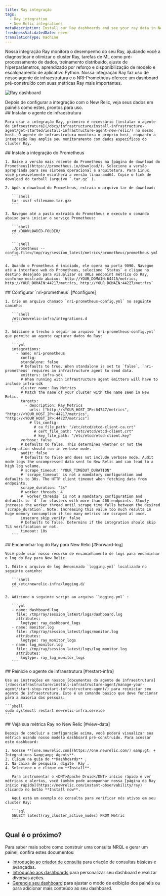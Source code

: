 ```yaml
---
title: Ray integração
tags:
  - Ray integration
  - New Relic integrations
metaDescription: Install our Ray dashboards and see your ray data in New Relic.
freshnessValidatedDate: never
translationType: machine
---
```


Nossa integração Ray monitora o desempenho do seu Ray, ajudando você a diagnosticar e otimizar o cluster Ray, tarefas de ML como pré-processamento de dados, treinamento distribuído, ajuste de hiperparâmetros, aprendizado por reforço e disponibilização de modelo e escalonamento de aplicativo Python. Nossa integração Ray faz uso de nosso agente de infraestrutura e o NRI-Prometheus oferece um dashboard pré-construído com suas métricas Ray mais importantes.

<img
  src="/images/infrastructure_screenshot-full_ray-dashboard.webp"
  title="Ray dashboard"
  alt="Ray dashboard"
/>

<figcaption>
  Depois de configurar a integração com o New Relic, veja seus dados em painéis como estes, prontos para uso.
</figcaption>

<Steps>
  <Step>
    ## Instalar o agente de infraestrutura

    Para usar a integração Ray, primeiro é necessário [instalar o agente de infraestrutura](/docs/infrastructure/install-infrastructure-agent/get-started/install-infrastructure-agent-new-relic/) no mesmo host. O agente de infraestrutura monitora o próprio host, enquanto a integração Ray amplia seu monitoramento com dados específicos do cluster Ray.
  </Step>

  <Step>
    ## Instale a integração do Prometheus

    1. Baixe a versão mais recente do Prometheus na [página de download do Prometheus](https://prometheus.io/download/). Selecione a versão apropriada para seu sistema operacional e arquitetura. Para Linux, você provavelmente escolherá a versão linux-amd64. Copie o link de download do tarball (arquivo `.tar.gz` ).

    2. Após o download do Prometheus, extraia o arquivo tar de download:

       ```shell
       tar -xvzf <filename.tar.gz>
       ```

    3. Navegue até a pasta extraída do Prometheus e execute o comando abaixo para iniciar o serviço Prometheus:

       ```shell
       cd /DOWNLOADED-FOLDER/
       ```

       ```shell
       ./prometheus --config.file=/tmp/ray/session_latest/metrics/prometheus/prometheus.yml
       ```

    4. Quando o Prometheus é iniciado, ele opera na porta 9090. Navegue até a interface web do Prometheus, selecione `Status` e clique no destino desejado para visualizar os URLs endpoint métrico do Ray, conforme mostrado abaixo: `http://YOUR_DOMAIN:64415/metrics, http://YOUR_DOMAIN:44217/metrics, http://YOUR_DOMAIN:44227/metrics`
  </Step>

  <Step>
    ## Configurar `nri-prometheus` [#configure]

    1. Crie um arquivo chamado `nri-prometheus-config.yml` no seguinte caminho:

       ```shell
       /etc/newrelic-infra/integrations.d
       ```

    2. Adicione o trecho a seguir ao arquivo `nri-prometheus-config.yml` que permite ao agente capturar dados do Ray:

       ```yml
       integrations:
         - name: nri-prometheus
           config:
           standalone: false
           # Defaults to true. When standalone is set to `false`, `nri-prometheus` requires an infrastructure agent to send data.
           emitters: infra-sdk
           # When running with infrastructure agent emitters will have to include infra-sdk
           cluster_name: Ray_Metrics
           # Match the name of your cluster with the name seen in New Relic. 
           targets:
             - description: Ray_Metrics
               urls: ["http://<YOUR_HOST_IP>:64747/metrics", "http://<YOUR_HOST_IP>:44217/metrics", "http://<YOUR_HOST_IP>:44227/metrics"]
               # tls_config:
                 # ca_file_path: "/etc/etcd/etcd-client-ca.crt"
                 # cert_file_path: "/etc/etcd/etcd-client.crt"
                 # key_file_path: "/etc/etcd/etcd-client.key"
           verbose: false
           # Defaults to false. This determines whether or not the integration should run in verbose mode.
           audit: false
           # Defaults to false and does not include verbose mode. Audit mode logs the uncompressed data sent to New Relic and can lead to a high log volume.
           # scrape_timeout: "YOUR_TIMEOUT_DURATION"
           # `scrape_timeout` is not a mandatory configuration and defaults to 30s. The HTTP client timeout when fetching data from endpoints.
           scrape_duration: "5s"
           # worker_threads: 4
           # `worker_threads` is not a mandatory configuration and defaults to `4` for clusters with more than 400 endpoints. Slowly increase the worker thread until scrape time falls between the desired `scrape_duration`. Note: Increasing this value too much results in huge memory consumption if too many metrics are scraped at once.
           insecure_skip_verify: false
           # Defaults to false. Determins if the integration should skip TLS verification or not.
           timeout: 10s
       ```
  </Step>

  <Step>
    ## Encaminhar log do Ray para New Relic [#Forward-log]

    Você pode usar nosso recurso de encaminhamento de logs para encaminhar o log do Ray para New Relic.

    1. Edite o arquivo de log denominado `logging.yml` localizado no seguinte caminho:

       ```shell
       cd /etc/newrelic-infra/logging.d/
       ```

    2. Adicione o seguinte script ao arquivo `logging.yml` :

       ```yml
       - name: dashboard.log
         file: /tmp/ray/session_latest/logs/dashboard.log
         attributes:
           logtype: ray_dashboard_logs
       - name: monitor.log
         file: /tmp/ray/session_latest/logs/monitor.log
         attributes:
           logtype: ray_monitor_logs
       - name: log_monitor.log
         file: /tmp/ray/session_latest/logs/log_monitor.log
         attributes:
           logtype: ray_log_monitor_logs
       ```
  </Step>

  <Step>
    ## Reinicie o agente de infraestrutura [#restart-infra]

    Use as instruções em nossos [documentos do agente de infraestrutura](/docs/infrastructure/install-infrastructure-agent/manage-your-agent/start-stop-restart-infrastructure-agent/) para reiniciar seu agente de infraestrutura. Este é um comando básico que deve funcionar para a maioria das pessoas:

    ```shell
    sudo systemctl restart newrelic-infra.service
    ```
  </Step>

  <Step>
    ## Veja sua métrica Ray no New Relic [#view-data]

    Depois de concluir a configuração acima, você poderá visualizar sua métrica usando nosso modelo dashboard pré-construído. Para acessar este dashboard:

    1. Acesse **[one.newrelic.com](https://one.newrelic.com/) &amp;gt; + Integrations &amp;amp; Agents**.
    2. Clique na guia do **Dashboards** .
    3. Na caixa de pesquisa, digite `Ray`.
    4. Selecione-o e clique em **Install**.

       Para instrumentar o <DNT>Apache Druid</DNT> início rápido e ver métricas e alertas, você também pode acompanhar nossa [página do Ray início rápido](https://newrelic.com/instant-observability/ray) clicando no botão **Install now**.

       Aqui está um exemplo de consulta para verificar nós ativos em seu cluster Ray:

       ```sql
       SELECT latest(ray_cluster_active_nodes) FROM Metric
       ```
  </Step>
</Steps>

## Qual é o próximo?

Para saber mais sobre como construir uma consulta NRQL e gerar um painel, confira estes documentos:

* [Introdução ao criador de consulta](/docs/query-your-data/explore-query-data/query-builder/introduction-query-builder) para criação de consultas básicas e avançadas.
* [Introdução aos dashboards](/docs/query-your-data/explore-query-data/dashboards/introduction-dashboards) para personalizar seu dashboard e realizar diversas ações.
* [Gerencie seu dashboard](/docs/query-your-data/explore-query-data/dashboards/manage-your-dashboard) para ajustar o modo de exibição dos painéis ou para adicionar mais conteúdo ao seu dashboard.
